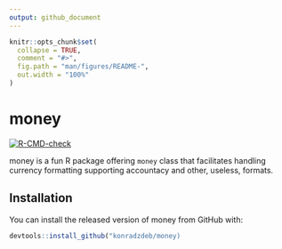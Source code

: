```yaml
---
output: github_document
---
```


<!-- README.md is generated from README.Rmd. Please edit that file -->

```r
knitr::opts_chunk$set(
  collapse = TRUE,
  comment = "#>",
  fig.path = "man/figures/README-",
  out.width = "100%"
)
```

# money

<!-- badges: start -->
[![R-CMD-check](https://github.com/konradzdeb/money/workflows/R-CMD-check/badge.svg)](https://github.com/konradzdeb/money/actions)
<!-- badges: end -->

money is a fun R package offering `money` class that facilitates handling currency formatting supporting accountacy and other, useless, formats.  

## Installation

You can install the released version of money from GitHub with:

``` r
devtools::install_github("konradzdeb/money)
```
